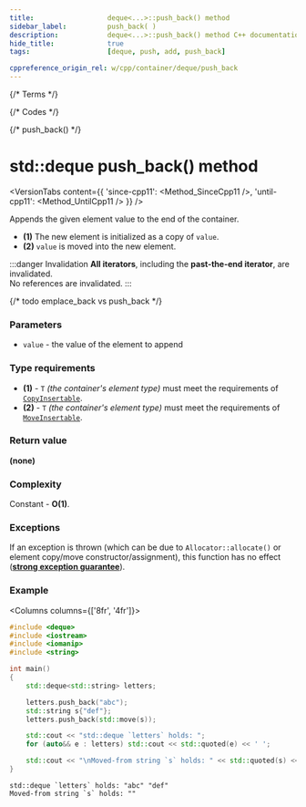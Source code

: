 ```yaml
---
title:					deque<...>::push_back() method
sidebar_label:			push_back( )
description:			deque<...>::push_back() method C++ documentation
hide_title:				true
tags:					[deque, push, add, push_back]

cppreference_origin_rel: w/cpp/container/deque/push_back
---
```



{/* Terms */}

{/* Codes */}

{/* push_back() */}

# std::deque push_back() method

<VersionTabs content={{
	'since-cpp11': <Method_SinceCpp11 />,
	'until-cpp11': <Method_UntilCpp11 />
}} />

Appends the given element value to the end of the container.

 - **(1)** The new element is initialized as a copy of `value`.
 - **(2)** `value` is moved into the new element.

:::danger Invalidation
**All iterators**, including the **past-the-end iterator**, are invalidated.  
No references are invalidated.
:::

{/* todo emplace_back vs push_back */}

### Parameters

 - `value` - the value of the element to append

### Type requirements

 - **(1)** - `T` *(the container's element type)* must meet the requirements of [`CopyInsertable`](/docs/named_req/CopyInsertable).
 - **(2)** - `T` *(the container's element type)* must meet the requirements of [`MoveInsertable`](/docs/named_req/MoveInsertable).

### Return value

**(none)**

### Complexity

Constant - **O(1)**.

### Exceptions

If an exception is thrown (which can be due to `Allocator::allocate()` or element copy/move constructor/assignment), this function has no effect ([**strong exception guarantee**](#)).

### Example

<Columns columns={['8fr', '4fr']}>
<div>

```cpp title='Main.cpp' showLineNumbers
#include <deque>
#include <iostream>
#include <iomanip>
#include <string>

int main()
{
    std::deque<std::string> letters;

    letters.push_back("abc");
    std::string s{"def"};
    letters.push_back(std::move(s));

    std::cout << "std::deque `letters` holds: ";
    for (auto&& e : letters) std::cout << std::quoted(e) << ' ';

    std::cout << "\nMoved-from string `s` holds: " << std::quoted(s) << '\n';
}
```

</div>
<div>

```plaintext title="Output"
std::deque `letters` holds: "abc" "def"
Moved-from string `s` holds: ""
```

</div>
</Columns>
